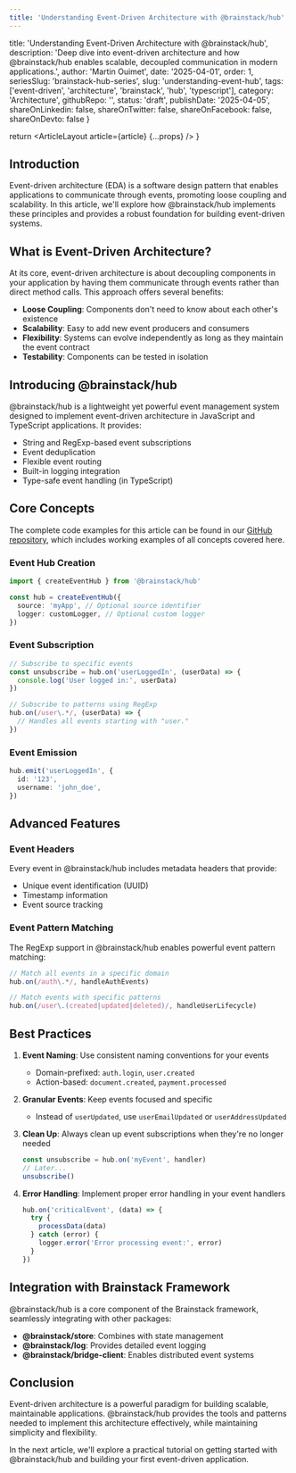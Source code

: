 ```yaml
---
title: 'Understanding Event-Driven Architecture with @brainstack/hub'
---
```


  title: 'Understanding Event-Driven Architecture with @brainstack/hub',
  description:
    'Deep dive into event-driven architecture and how @brainstack/hub enables scalable, decoupled communication in modern applications.',
  author: 'Martin Ouimet',
  date: '2025-04-01',
  order: 1,
  seriesSlug: 'brainstack-hub-series',
  slug: 'understanding-event-hub',
  tags: ['event-driven', 'architecture', 'brainstack', 'hub', 'typescript'],
  category: 'Architecture',
  githubRepo: '',
  status: 'draft',
  publishDate: '2025-04-05',
  shareOnLinkedin: false,
  shareOnTwitter: false,
  shareOnFacebook: false,
  shareOnDevto: false
}


  return <ArticleLayout article={article} {...props} />
}

## Introduction

Event-driven architecture (EDA) is a software design pattern that enables applications to communicate through events, promoting loose coupling and scalability. In this article, we'll explore how @brainstack/hub implements these principles and provides a robust foundation for building event-driven systems.

## What is Event-Driven Architecture?

At its core, event-driven architecture is about decoupling components in your application by having them communicate through events rather than direct method calls. This approach offers several benefits:

- **Loose Coupling**: Components don't need to know about each other's existence
- **Scalability**: Easy to add new event producers and consumers
- **Flexibility**: Systems can evolve independently as long as they maintain the event contract
- **Testability**: Components can be tested in isolation

## Introducing @brainstack/hub

@brainstack/hub is a lightweight yet powerful event management system designed to implement event-driven architecture in JavaScript and TypeScript applications. It provides:

- String and RegExp-based event subscriptions
- Event deduplication
- Flexible event routing
- Built-in logging integration
- Type-safe event handling (in TypeScript)

## Core Concepts

The complete code examples for this article can be found in our [GitHub repository](https://github.com/Infinisoft-inc/public/tree/main/Packages/%40brainstack/hub/series/01-understanding#understanding-event-driven-architecture-with-brainstackhub), which includes working examples of all concepts covered here.

### Event Hub Creation

```typescript
import { createEventHub } from '@brainstack/hub'

const hub = createEventHub({
  source: 'myApp', // Optional source identifier
  logger: customLogger, // Optional custom logger
})
```

### Event Subscription

```typescript
// Subscribe to specific events
const unsubscribe = hub.on('userLoggedIn', (userData) => {
  console.log('User logged in:', userData)
})

// Subscribe to patterns using RegExp
hub.on(/user\.*/, (userData) => {
  // Handles all events starting with "user."
})
```

### Event Emission

```typescript
hub.emit('userLoggedIn', {
  id: '123',
  username: 'john_doe',
})
```

## Advanced Features

### Event Headers

Every event in @brainstack/hub includes metadata headers that provide:

- Unique event identification (UUID)
- Timestamp information
- Event source tracking

### Event Pattern Matching

The RegExp support in @brainstack/hub enables powerful event pattern matching:

```typescript
// Match all events in a specific domain
hub.on(/auth\.*/, handleAuthEvents)

// Match events with specific patterns
hub.on(/user\.(created|updated|deleted)/, handleUserLifecycle)
```

## Best Practices

1. **Event Naming**: Use consistent naming conventions for your events

   - Domain-prefixed: `auth.login`, `user.created`
   - Action-based: `document.created`, `payment.processed`

2. **Granular Events**: Keep events focused and specific

   - Instead of `userUpdated`, use `userEmailUpdated` or `userAddressUpdated`

3. **Clean Up**: Always clean up event subscriptions when they're no longer needed

   ```typescript
   const unsubscribe = hub.on('myEvent', handler)
   // Later...
   unsubscribe()
   ```

4. **Error Handling**: Implement proper error handling in your event handlers
   ```typescript
   hub.on('criticalEvent', (data) => {
     try {
       processData(data)
     } catch (error) {
       logger.error('Error processing event:', error)
     }
   })
   ```

## Integration with Brainstack Framework

@brainstack/hub is a core component of the Brainstack framework, seamlessly integrating with other packages:

- **@brainstack/store**: Combines with state management
- **@brainstack/log**: Provides detailed event logging
- **@brainstack/bridge-client**: Enables distributed event systems

## Conclusion

Event-driven architecture is a powerful paradigm for building scalable, maintainable applications. @brainstack/hub provides the tools and patterns needed to implement this architecture effectively, while maintaining simplicity and flexibility.

In the next article, we'll explore a practical tutorial on getting started with @brainstack/hub and building your first event-driven application.
